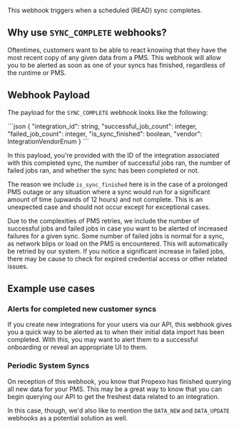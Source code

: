 This webhook triggers when a scheduled (READ) sync completes.

## Why use `SYNC_COMPLETE` webhooks?

Oftentimes, customers want to be able to react knowing that they have the most recent copy of any given data from a PMS.
This webhook will allow you to be alerted as soon as one of your syncs has finished, regardless of the runtime or PMS.

## Webhook Payload

The payload for the `SYNC_COMPLETE` webhook looks like the following:

<CodeBlock title ="SYNC_COMPLETE payload">
```json
{
    "integration_id": string,
    "successful_job_count": integer,
    "failed_job_count": integer,
    "is_sync_finished": boolean,
    "vendor": IntegrationVendorEnum
}
```
</CodeBlock>

In this payload, you're provided with the ID of the integration associated with this completed sync, the number of successful jobs ran, the number of failed jobs ran, and whether the sync has been completed or not.

The reason we include `is_sync_finished` here is in the case of a prolonged PMS outage or any situation where a sync would run for a significant amount of time (upwards of 12 hours) and not complete.
This is an unexpected case and should not occur except for exceptional cases.

Due to the complexities of PMS retries, we include the number of successful jobs and failed jobs in case you want to be alerted of increased failures for a given sync.
Some number of failed jobs is normal for a sync, as network blips or load on the PMS is encountered. This will automatically be retried by our system. If you notice a significant increase in failed jobs, there may be cause to check for expired credential access or other related issues.

## Example use cases

### Alerts for completed new customer syncs

If you create new integrations for your users via our API, this webhook gives you a quick way to be alerted as to when their initial data import has been completed.
With this, you may want to alert them to a successful onboarding or reveal an appropriate UI to them.

### Periodic System Syncs

On reception of this webhook, you know that Propexo has finished querying all new data for your PMS.
This may be a great way to know that you can begin querying our API to get the freshest data related to an integration.

In this case, though, we'd also like to mention the `DATA_NEW` and `DATA_UPDATE` webhooks as a potential solution as well.
